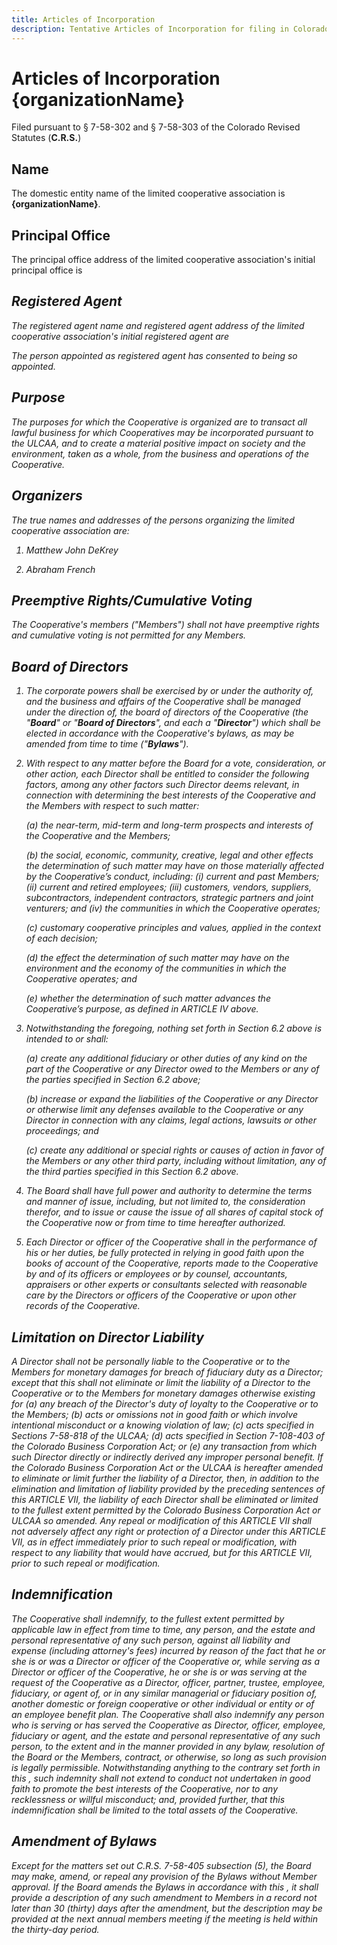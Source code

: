 ```yaml
---
title: Articles of Incorporation
description: Tentative Articles of Incorporation for filing in Colorado
---
```



# Articles of Incorporation<br/>{organizationName}
Filed pursuant to § 7-58-302 and § 7-58-303 of the Colorado Revised Statutes
(**C.R.S.**)

## Name

The domestic entity name of the limited cooperative association is
**{organizationName}**.

## Principal Office

The principal office address of the limited cooperative association's initial
principal office is

<Address data={['TODO', '(If a P.O. Box, then include mailing address)']} />

## Registered Agent

The registered agent name and registered agent address of the limited
cooperative association's initial registered agent are

<Address data={['TODO', '(If a P.O. Box, then include mailing address)']} />

The person appointed as registered agent has consented to being so appointed.

## Purpose

The purposes for which the Cooperative is organized are to transact all lawful
business for which Cooperatives may be incorporated pursuant to the ULCAA, and
to create a material positive impact on society and the environment, taken as a
whole, from the business and operations of the Cooperative.

## Organizers

The true names and addresses of the persons organizing the limited cooperative
association are:

1. Matthew John DeKrey
    <Address data={['TODO']} />

2. Abraham French
    <Address data={['TODO']} />

## Preemptive Rights/Cumulative Voting

The Cooperative's members ("Members") shall not have preemptive rights and
cumulative voting is not permitted for any Members.

## Board of Directors

1. The corporate powers shall be exercised by or under the authority of, and the
business and affairs of the Cooperative shall be managed under the direction of,
the board of directors of the Cooperative (the "**Board**" or "**Board of
Directors**", and each a "**Director**")  which shall be elected in accordance
with the Cooperative's bylaws, as may be amended from time to time
("**Bylaws**").

2. With respect to any matter before the Board for a vote, consideration, or
   other action, each Director shall be entitled to consider the following
   factors, among any other factors such Director deems relevant, in connection
   with determining the best interests of the Cooperative and the Members with
   respect to such matter:

    (a) the near-term, mid-term and long-term prospects and interests of the
    Cooperative and the Members;

    (b) the social, economic, community, creative, legal and other effects the
    determination of such matter may have on those materially affected by the
    Cooperative’s conduct, including: (i) current and past Members; (ii) current
    and retired employees; (iii) customers, vendors, suppliers, subcontractors,
    independent contractors, strategic partners and joint venturers; and (iv)
    the communities in which the Cooperative operates;

    (c) customary cooperative principles and values, applied in the context of
    each decision;

    (d) the effect the determination of such matter may have on the environment
    and the economy of the communities in which the Cooperative operates; and

    (e) whether the determination of such matter advances the Cooperative’s
    purpose, as defined in ARTICLE IV above.

3. Notwithstanding the foregoing, nothing set forth in Section 6.2 above is
   intended to or shall:

    (a) create any additional fiduciary or other duties of any kind on the part
    of the Cooperative or any Director owed to the Members or any of the parties
    specified in Section 6.2 above;

    (b) increase or expand the liabilities of the Cooperative or any Director or
    otherwise limit any defenses available to the Cooperative or any Director in
    connection with any claims, legal actions, lawsuits or other proceedings;
    and

    (c) create any additional or special rights or causes of action in favor of
    the Members or any other third party, including without limitation, any of
    the third parties specified in this Section 6.2 above.

4. The Board shall have full power and authority to determine the terms and
   manner of issue, including, but not limited to, the consideration therefor,
   and to issue or cause the issue of all shares of capital stock of the
   Cooperative now or from time to time hereafter authorized.

5. Each Director or officer of the Cooperative shall in the performance of his
   or her duties, be fully protected in relying in good faith upon the books of
   account of the Cooperative, reports made to the Cooperative by and of its
   officers or employees or by counsel, accountants, appraisers or other experts
   or consultants selected with reasonable care by the Directors or officers of
   the Cooperative or upon other records of the Cooperative.

## Limitation on Director Liability

A Director shall not be personally liable to the Cooperative or to the Members
for monetary damages for breach of fiduciary duty as a Director; except that
this <Ref to="Limitation on Director Liability" /> shall not eliminate or limit
the liability of a Director to the Cooperative or to the Members for monetary
damages otherwise existing for (a) any breach of the Director's duty of loyalty
to the Cooperative or to the Members; (b) acts or omissions not in good faith or
which involve intentional misconduct or a knowing violation of law; (c) acts
specified in Sections 7-58-818 of the ULCAA; (d) acts specified in Section
7-108-403 of the Colorado Business Corporation Act; or (e) any transaction from
which such Director directly or indirectly derived any improper personal
benefit. If the Colorado Business Corporation Act or the ULCAA is hereafter
amended to eliminate or limit further the liability of a Director, then, in
addition to the elimination and limitation of liability provided by the
preceding sentences of this ARTICLE VII, the liability of each Director shall be
eliminated or limited to the fullest extent permitted by the Colorado Business
Corporation Act or ULCAA so amended. Any repeal or modification of this ARTICLE
VII shall not adversely affect any right or protection of a Director under this
ARTICLE VII, as in effect immediately prior to such repeal or modification, with
respect to any liability that would have accrued, but for this ARTICLE VII,
prior to such repeal or modification.

## Indemnification

The Cooperative shall indemnify, to the fullest extent permitted by applicable
law in effect from time to time, any person, and the estate and personal
representative of any such person, against all liability and expense (including
attorney's fees) incurred by reason of the fact that he or she is or was a
Director or officer of the Cooperative or, while serving as a Director or
officer of the Cooperative, he or she is or was serving at the request of the
Cooperative as a Director, officer, partner, trustee, employee, fiduciary, or
agent of, or in any similar managerial or fiduciary position of, another
domestic or foreign cooperative or other individual or entity or of an employee
benefit plan. The Cooperative shall also indemnify any person who is serving or
has served the Cooperative as Director, officer, employee, fiduciary or agent,
and the estate and personal representative of any such person, to the extent and
in the manner provided in any bylaw, resolution of the Board or the Members,
contract, or otherwise, so long as such provision is legally permissible.
Notwithstanding anything to the contrary set forth in this <Ref
to="Indemnification" />, such indemnity shall not extend to conduct not
undertaken in good faith to promote the best interests of the Cooperative, nor
to any recklessness or willful misconduct; and, provided further, that this
indemnification shall be limited to the total assets of the Cooperative.

## Amendment of Bylaws

Except for the matters set out C.R.S. 7-58-405 subsection (5), the Board may
make, amend, or repeal any provision of the Bylaws without Member approval. If
the Board amends the Bylaws in accordance with this <Ref to="Amendment of
Bylaws"/>, it shall provide a description of any such amendment to Members in a
record not later than 30 (thirty) days after the amendment, but the description
may be provided at the next annual members meeting if the meeting is held within
the thirty-day period.
